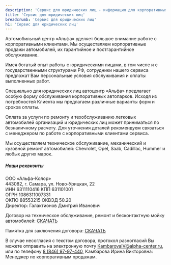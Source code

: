 ```yaml
---
description: 'Сервис для юридических лиц - информация для корпоративных клиентов центра Альфа.'
title: 'Сервис для юридических лиц'
breadcrumb: 'Сервис для юридических лиц'
h1: 'Сервис для юридических лиц'
---
```

<p>
	 Автомобильный центр «Альфа» уделяет большое внимание работе с корпоративными клиентами. Мы осуществляем корпоративные продажи автомобилей, их гарантийное и постгарантийное обслуживание.
</p>
<p>
	 Имея богатый опыт работы с юридическими лицами, в том числе и с государственными структурами РФ, сотрудники нашего сервиса предложат Вам персональные условия обслуживания и оплаты выполненных работ.
</p>
<p>
	 Специально для юридических лиц автоцентр «Альфа» предлагает особую форму обслуживания корпоративных автопарков. Исходя из потребностей Клиента мы предлагаем различные варианты форм и сроков оплаты.
</p>
<p>
	 Оплата за услуги по ремонту и техобслуживанию легковых автомобилей организаций и юридических лиц может приниматься по безналичному расчету. Для уточнения деталей рекомендуем связаться с менеджером по работе с корпоративными клиентами сервиса.
</p>
<p>
	 Мы осуществляем техническое обслуживание, механический и кузовной ремонт автомобилей: Chevrolet, Opel, Saab, Cadillac, Hummer и любых других марок.
</p>
<h5>Наши реквизиты</h5>
<p>
	 ООО «Альфа-Колор»<br />
	 443082, г. Самара, ул. Ново-Урицкая, 22<br />
	 ИНН 6311110416 КПП 631101001<br />
	 ОГРН 1086311007331<br />
	 ОКПО 88553215 ОКВЭД 50.20<br />
	 Директор: Галактионов Дмитрий Иванович
</p>
<p>
	 Договор на техническое обслуживание, ремонт и бесконтактную мойку автомобилей:&nbsp;<a href="/docs/2017_10_16%20Dogovor%20na%20TO%20R%20i%20moyku%20-%20predoplata.doc" target="_blank">СКАЧАТЬ</a>
</p>
<p>
	 Памятка для заключения договора:&nbsp;<a href="/docs/2017_10_16%20Pamyatka%20dlya%20zaklyucheniya%20dogovora.doc" target="_blank">СКАЧАТЬ</a>
</p>
<p>
	 В случае несогласия с текстом договора, протокол разногласий Вы можете отправить на электронную почту&nbsp;<a href="mailto:KambarovaIV@alpha-center.ru">KambarovaIV@alpha-center.ru</a>, или по телефону&nbsp;<a href="tel:+78469797440">8 (846) 97-97-440</a>, Камбарова Ирина Викторовна: Менеджер по корпоративным продажам.
</p>